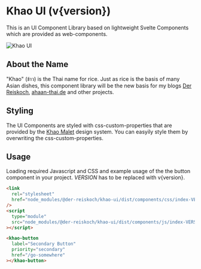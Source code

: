 
<Meta title="About Khao UI" />

# Khao UI (v{version})

This is an UI Component Library based on lightweight Svelte Components which are provided as web-components.

![Khao UI](https://bilder.koch-reis.de/logo/khao-ui.jpg "Khao UI")

## About the Name

"Khao" (ข้าว) is the Thai name for rice. Just as rice is the basis of many Asian dishes, this component library will be the new basis for my blogs [Der Reiskoch](https://www.der-reiskoch.de/), [ahaan-thai.de](https://www.ahaan-thai.de/) and other projects.

## Styling

The UI Components are styled with css-custom-properties that are provided by the [Khao Malet](https://www.npmjs.com/package/@der-reiskoch/khao-malet) design system.
You can easyily style them by overwriting the css-custom-properties.

## Usage

Loading required Javascript and CSS and example usage of the the button component in your project.
_VERSION_ has to be replaced with v{version}.

```html
<link
  rel="stylesheet"
  href="node_modules/@der-reiskoch/khao-ui/dist/components/css/index-VERSION.css"
/>
<script
  type="module"
  src="node_modules/@der-reiskoch/khao-ui/dist/components/js/index-VERSION.js"
></script>

<khao-button
  label="Secondary Button"
  priority="secondary"
  href="/go-somewhere"
></khao-button>
```
